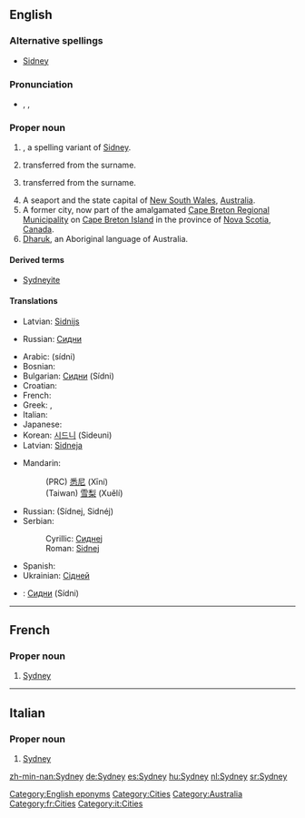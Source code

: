 {{wikipedia}}
==English==

===Alternative spellings===
* {{sense|male given name}} [[Sidney]]

===Pronunciation===
* {{enPR|sĭd'ni}}, {{IPA|/ˈsɪd.ni/}}, {{SAMPA|/"sId.ni/}}

===Proper noun===
{{en-proper noun|Sydneys}}

# {{surname|from=Old English|dot=}}, a spelling variant of [[Sidney]].
# {{given name|male|from=surnames}} transferred from the surname.
# {{given name|female|from=surnames}} transferred from the surname.
# A seaport and the state capital of [[New South Wales]], [[Australia]].
# A former city, now part of the amalgamated [[Cape Breton Regional Municipality]] on [[Cape Breton Island]] in the province of [[Nova Scotia]], [[Canada]].
# [[Dharuk]], an Aboriginal language of Australia.

====Derived terms====
* {{sense|Australia|Canada}} [[Sydneyite]]

====Translations====
{{trans-top|male given name}}
* Latvian: [[Sidnijs]] {{m}}
{{trans-mid}}
* Russian: [[Сидни]] {{m}}
{{trans-bottom}}

{{trans-top|female given name}}
{{trans-mid}}
{{trans-bottom}}

{{trans-top|in Australia}}
* Arabic: {{Arab|[[سيدني]] ,[[سدني]]}} (sídni) {{m}}
* Bosnian: {{t-|bs|Sidnej|m}}
* Bulgarian: [[Сидни]] (Sídni) {{m}}
* Croatian: {{t-|hr|Sidnej|m}}
* French: {{t-|fr|Sydney}}
* Greek: {{t-|el|Σύδνεϋ|n|tr=Sýdney|sc=Grek}}, {{t-|el|Σίδνεϊ|n|tr=Sídnei|sc=Grek}}
* Italian: {{t-|it|Sydney|f}}
* Japanese: {{t-|ja|シドニー|tr=Shidonii|sc=Jpan}}
* Korean: [[시드니]] (Sideuni)
* Latvian: [[Sidneja]] {{f}}
{{trans-mid}}
* Mandarin:
*: (PRC) [[悉尼]] (Xīní)
*: (Taiwan) [[雪梨]] (Xuělí)
* Russian: {{t+|ru|Сидней|m|sc=Cyrl}} (Sídnej, Sidnéj)
* Serbian:
*: Cyrillic: [[Сиднеј#Serbian|Сиднеј]] {{m}}
*: Roman: [[Sidnej#Serbian|Sidnej]] {{m}}
* Spanish: {{t+|es|Sydney|f}}
* Ukrainian: [[Сідней]] {{m}}
{{trans-bottom}}

{{trans-top|in Nova Scotia}}
{{trans-mid}}
{{trans-bottom}}

{{trans-see|language|Dharuk}}

{{checktrans}}
* {{ttbc|Bulgarian}}: [[Сидни]] (Sídni) {{m}}

[[Category:English eponyms]]
[[Category:Cities]]
[[Category:Australia]]

----

==French==

===Proper noun===
{{infl|fr|proper noun}}

# [[Sydney#English|Sydney]] {{qualifier|in Australia}}

[[Category:fr:Cities]]

----

==Italian==

===Proper noun===
{{infl|it|proper noun|g=f}} 

# [[Sydney#English|Sydney]] {{qualifier|in Australia}}

[[Category:it:Cities]]

[[zh-min-nan:Sydney]]
[[de:Sydney]]
[[es:Sydney]]
[[hu:Sydney]]
[[nl:Sydney]]
[[sr:Sydney]]